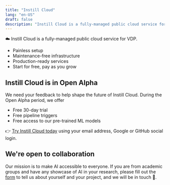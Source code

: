 ```yaml
---
title: "Instill Cloud"
lang: "en-US"
draft: false
description: "Instill Cloud is a fully-managed public cloud service for VDP. You can try Instill Cloud for free https://console.instill.tech using your email address, Google or GitHub social login."
---
```


☁️ Instill Cloud is a fully-managed public cloud service for VDP.

- Painless setup
- Maintenance-free infrastructure
- Production-ready services
- Start for free, pay as you grow

## Instill Cloud is in **Open Alpha**

We need your feedback to help shape the future of Instill Cloud. During the Open Alpha period, we offer

- Free 30-day trial
- Free pipeline triggers
- Free access to our pre-trained ML models

👉 [Try Instill Cloud today](https://console.instill.tech/?utm_source=documentation&utm_medium=link&utm_campaign=23q2-instill-cloud-launch) using your email address, Google or GitHub social login.

## We're open to collaboration

Our mission is to make AI accessible to everyone. If you are from academic groups and have any showcase of AI in your research,
please fill out the [form](/get-access/?utm_source=documentation&utm_medium=link) to tell us about yourself and your project, and we will be in touch 👐.
